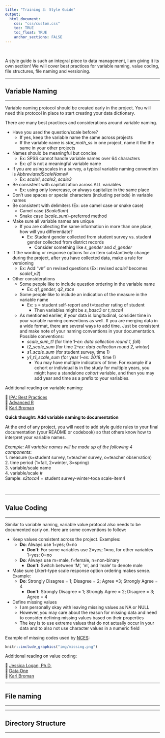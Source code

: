 ```yaml
---
title: "Training 3: Style Guide"
output: 
  html_document:
    css: "css/custom.css"
    toc: TRUE
    toc_float: TRUE
    anchor_sections: FALSE
---
```


<br>

A style guide is such an integral piece to data management, I am giving it its own section! We will cover best practices for variable naming, value coding, file structures, file naming and versioning.

---

## Variable Naming

---

Variable naming protocol should be created early in the project. You will need this protocol in place to start creating your data dictionary. 

There are many best practices and considerations around variable naming. 

* Have you used the question/scale before? 
  + If yes, keep the variable name the same across projects
  + If the variable name is *star_math_ss* in one project, name it the the same in your other projects
* Names should be meaningful but concise
  + Ex: SPSS cannot handle variable names over 64 characters 
  + Ex: *q1* is not a meaningful variable name
* If you are using scales in a survey, a typical variable naming convention is *AbbreviatedScaleName#*
  + Ex: *scale1*, *scale2*, *scale3*
* Be consistent with capitalization across ALL variables
  + Ex: using only lowercase, or always capitalize in the same place
* Don't use spaces or special characters (including periods) in variable names
* Be consistent with delimiters (Ex: use camel case or snake case)
  + Camel case (*ScaleSum*)
  + Snake case (*scale_sum*)--preferred method
* Make sure all variable names are unique
  + If you are collecting the same information in more than one place, how will you differentiate?
    + Ex: Student gender collected from student survey vs. student gender collected from district records
       + Consider something like *s_gender* and *d_gender*
* If the wording or response options for an item substantively change during the project, after you have collected data, make a rule for versioning
  + Ex: Add “v#” on revised questions (Ex: revised *scale1* becomes *scale1_v2*)
* Other considerations
  + Some people like to include question ordering in the variable name
      + Ex: *q1_gender*, *q2_race*
  + Some people like to include an indication of the measure in the variable name
      + Ex: s = student self-report and t=teacher rating of student
        + Then variables might be *s_basc3* or *t_toca4*
  + As mentioned earlier, if your data is longitudinal, consider time in your variable naming conventions as well. If you are merging data in a wide format, there are several ways to add time. Just be consistent and make note of your naming conventions in your documentation. Possible conventions:
      + *scale_sum_t1* (for time 1--*ex: data collection round 1, fall*)
      + *t2_scale_sum* (for time 2--*ex: data collection round 2, winter*)
      + *s1_scale_sum* (for student survey, time 1)
      + *y1_t1_scale_sum* (for year 1--*ex: 2018*, time 1)
        + You may have multiple indicators of time. For example if a cohort or individual is in the study for multiple years, you might have a standalone *cohort* variable, and then you may add year and time as a prefix to your variables.  

Additional reading on variable naming:

  📑 [IPA: Best Practices](https://www.poverty-action.org/sites/default/files/publications/IPA-Best-Practices-for-Data-and-Code-Management-Nov-2015.pdf)  
  📑 [Advanced R](http://adv-r.had.co.nz/Style.html)  
  📑 [Karl Broman](http://kbroman.org/dataorg/pages/names.html)  
  
:::question
**Quick thought: Add variable naming to documentation**

At the end of any project, you will need to add style guide rules to your final documentation (your README or codebook) so that others know how to interpret your variable names. 

*Example: All variable names will be made up of the following 4 components*:  
1. measure (s=student survey, t=teacher survey, o=teacher observation)  
2. time period (1=fall, 2=winter, 3=spring)  
3. variable/scale name    
4. variable/scale #  
Sample: *s2toca4* = student survey-winter-toca scale-item4
:::

<br>

---

## Value Coding

---

  
Similar to variable naming, variable value protocol also needs to be documented early on. Here are some conventions to follow:

* Keep values consistent across the project. Examples:
  + **Do**: Always use 1=yes; 0=no
    + **Don't**: For some variables use 2=yes; 1=no, for other variables 1=yes; 0=no
  + **Do**: Always use m=male, f=female, n=non-binary
    + **Don't**: Switch between 'M', 'm', and 'male' to denote male
* Make sure Likert-type scale response option ordering makes sense. Example:
  + **Do**: Strongly Disagree = 1; Disagree = 2; Agree =3; Strongly Agree = 4
    + **Don't**: Strongly Disagree = 1; Strongly Agree = 2; Disagree = 3; Agree = 4
* Define missing values
  + I am personally okay with leaving missing values as NA or NULL
  + However, you may care about the reason for missing data and need to consider defining missing values based on their properties
  + The key is to use extreme values that do not actually occur in your data and to also not use character values in a numeric field

Example of missing codes used by [NCES](https://nces.ed.gov/pubs2015/2015074.pdf):

```r

knitr::include_graphics("img/missing.png")

```


Additional reading on value coding:

  📑 [Jessica Logan, Ph.D.](https://figshare.com/articles/Data_Management_and_Data_Management_Plans/7890827)  
  📑 [Data One](https://old.dataone.org/best-practices/define-parameters)  
  📑 [Karl Broman](https://kbroman.org/dataorg/pages/consistency.html)  
  

---

## File naming

---


---

## Directory Structure

---
